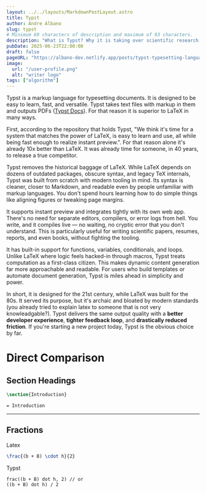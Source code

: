 ```yaml
---
layout: ../../layouts/MarkdownPostLayout.astro
title: Typst
author: Andre Albano
slug: typst
# Minimum 69 characters of description and maximum of 93 characters.
description: "What is Typst? Why it is taking over scientific research, replacing LaTeX?"
pubDate: 2025-06-23T22:00:00
draft: false
pageURL: "https://albano-dev.netlify.app/posts/typst-typesetting-language"
image:
  url: "/user-profile.png"
  alt: "writer logo"
tags: ["algorithm"]
---
```



Typst is a markup language for typesetting documents. It is designed to be easy to learn, fast, and versatile.
Typst takes text files with markup in them and outputs PDFs ([Typst Docs](https://typst.app/docs/tutorial/)). For that reason
it is superior to LaTeX in many ways.

First, according to the repository that holds Typst, "We think it's time for a system that matches the power of LaTeX, is easy to learn and use, all while being fast enough to realize instant preview.". For that reason alone it's already 10x
better than LaTeX. It was already time for someone, in 40 years, to release a true competitor.

Typst removes the historical baggage of LaTeX. While LaTeX depends on dozens of outdated packages, obscure syntax, and legacy TeX internals, Typst was built from scratch with modern tooling in mind. Its syntax is cleaner, closer to Markdown, and readable even by people unfamiliar with markup languages. You don't spend hours learning how to do simple things like aligning figures or tweaking page margins.

It supports instant preview and integrates tightly with its own web app. There's no need for separate editors, compilers, or error logs from hell. You write, and it compiles live — no waiting, no cryptic error that you don't understand. This is particularly useful for writing scientific papers, resumes, reports, and even books, without fighting the tooling.

It has built-in support for functions, variables, conditionals, and loops. Unlike LaTeX where logic feels hacked-in through macros, Typst treats computation as a first-class citizen. This makes dynamic content generation far more approachable and readable. For users who build templates or automate document generation, Typst is miles ahead in simplicity and power.

In short, it is designed for the 21st century, while LaTeX was built for the 80s. It served its purpose, but it's archaic and bloated by modern standards (you already tried to explain latex to someone that is not very knowleadgable?). Typst delivers the same output quality with a **better developer experience**, **tighter feedback loop**, and **drastically reduced friction**. If you're starting a new project today, Typst is the obvious choice by far.

# Direct Comparison

## Section Headings

```latex
\section{Introduction}
```

```typst
= Introduction
```

---

## Fractions

<LatexCenter f="\frac{(b + B) \cdot h}{2}" />

Latex

```latex
\frac{(b + B) \cdot h}{2}
```

Typst

```typst
frac((b + B) dot h, 2) // or
((b + B) dot h) / 2
```
